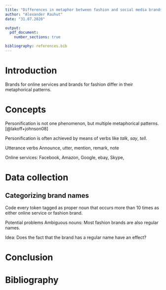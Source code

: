 ```yaml
---
title: "Differences in metaphor between fashion and social media brands"
author: "Alexander Rauhut"
date: "31.07.2020"

output:
  pdf_document:
    number_sections: true

bibliography: references.bib
---
```


\tableofcontents
\newpage

# Introduction

Brands for online services and brands for fashion differ in their metaphorical patterns.

# Concepts

Personification is not one phenomenon, but multiple metaphorical patterns. [@lakoff+johnson08]

Personification is often achieved by means of verbs like *talk*, *say*, *tell*.

Utterance verbs
Announce, utter, mention, remark, note

Online services:
Facebook, Amazon, Google, ebay,
Skype,

# Data collection

## Categorizing brand names

<!-- [pos = "NP(1|2)?.*" & pos != "NPD.*" & pos !="NPM.*"] -->

Code every token tagged as proper noun that occurs more than 10 times as either online service or fashion brand.

Potential problems
Ambiguous nouns: Most fashion brands are also regular names.

Idea: Does the fact that the brand has a regular name have an effect?

# Conclusion



\newpage

# Bibliography

